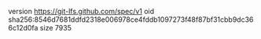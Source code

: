 version https://git-lfs.github.com/spec/v1
oid sha256:8546d7681ddfd2318e006978ce4fddb1097273f48f87bf31cbb9dc366c12d0fa
size 7935
